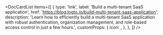 
<DocCardList
  items={[
    {
      type: 'link',
      label: 'Build a multi-tenant SaaS application',
      href: 'https://blog.logto.io/build-multi-tenant-saas-application',
      description:
        'Learn how to efficiently build a multi-tenant SaaS application with robust authentication, organization management, and role-based access control in just a few hours.',
      customProps: {
        icon: <OrganizationIcon />,
      },
    },
  ]}
/>
